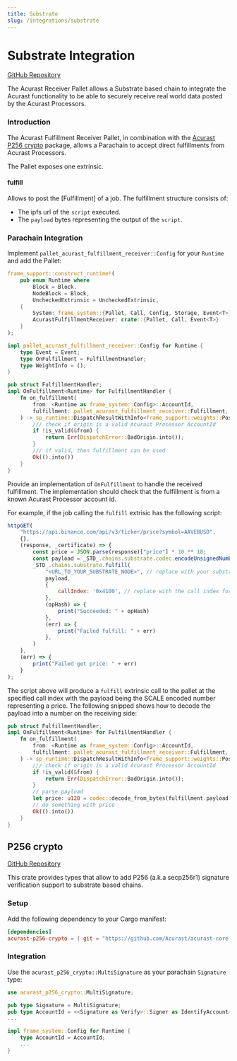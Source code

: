 ```yaml
---
title: Substrate
slug: /integrations/substrate
---
```


# Substrate Integration

[GitHub Repository](https://github.com/Acurast/acurast-core)

The Acurast Receiver Pallet allows a Substrate based chain to integrate the Acurast functionality to be able to securely receive real world data posted by the Acurast Processors.

### Introduction

The Acurast Fulfillment Receiver Pallet, in combination with the [Acurast P256 crypto](https://github.com/Acurast/acurast-core/tree/main/p256-crypto) package, allows a Parachain to accept direct fulfillments from Acurast Processors.

The Pallet exposes one extrinsic.

#### fulfill

Allows to post the [Fulfillment] of a job. The fulfillment structure consists of:

- The ipfs url of the `script` executed.
- The `payload` bytes representing the output of the `script`.

### Parachain Integration

Implement `pallet_acurast_fulfillment_receiver::Config` for your `Runtime` and add the Pallet:

```rust
frame_support::construct_runtime!(
    pub enum Runtime where
        Block = Block,
        NodeBlock = Block,
        UncheckedExtrinsic = UncheckedExtrinsic,
    {
        System: frame_system::{Pallet, Call, Config, Storage, Event<T>} = 0,
        AcurastFulfillmentReceiver: crate::{Pallet, Call, Event<T>}
    }
);

impl pallet_acurast_fulfillment_receiver::Config for Runtime {
    type Event = Event;
    type OnFulfillment = FulfillmentHandler;
    type WeightInfo = ();
}

pub struct FulfillmentHandler;
impl OnFulfillment<Runtime> for FulfillmentHandler {
    fn on_fulfillment(
        from: <Runtime as frame_system::Config>::AccountId,
        fulfillment: pallet_acurast_fulfillment_receiver::Fulfillment,
    ) -> sp_runtime::DispatchResultWithInfo<frame_support::weights::PostDispatchInfo> {
        /// check if origin is a valid Acurast Processor AccountId
        if !is_valid(&from) {
            return Err(DispatchError::BadOrigin.into());
        }
        /// if valid, then fulfillment can be used
        Ok(().into())
    }
}
```

Provide an implementation of `OnFulfillment` to handle the received fulfillment. The implementation should check that the fulfillment is from a known Acurast Processor account id.

For example, if the job calling the `fulfill` extrisic has the following script:

```javascript
httpGET(
    "https://api.binance.com/api/v3/ticker/price?symbol=AAVEBUSD",
    {},
    (response, _certificate) => {
        const price = JSON.parse(response)["price"] * 10 ** 18;
        const payload = _STD_.chains.substrate.codec.encodeUnsignedNumber(price, 128);
        _STD_.chains.substrate.fulfill(
            "<URL_TO_YOUR_SUBSTRATE_NODE>", // replace with your substrate node URL
            payload,
            {
                callIndex: '0x4100', // replace with the call index for the 'fulfill' extrinsic of the pallet-acurast-fulfillment-receiver pallet.
            },
            (opHash) => {
                print("Succeeded: " + opHash)
            },
            (err) => {
                print("Failed fulfill: " + err)
            },
        )
    },
    (err) => {
        print("Failed get price: " + err)
    }
);
```

The script above will produce a `fulfill` extrinsic call to the pallet at the specified call index with the payload being the SCALE encoded number representing a price. The following snipped shows how to decode the payload into a number on the receiving side:

```rust
pub struct FulfillmentHandler;
impl OnFulfillment<Runtime> for FulfillmentHandler {
    fn on_fulfillment(
        from: <Runtime as frame_system::Config>::AccountId,
        fulfillment: pallet_acurast_fulfillment_receiver::Fulfillment,
    ) -> sp_runtime::DispatchResultWithInfo<frame_support::weights::PostDispatchInfo> {
        /// check if origin is a valid Acurast Processor AccountId
        if !is_valid(&from) {
            return Err(DispatchError::BadOrigin.into());
        }
        // parse payload
        let price: u128 = codec::decode_from_bytes(fulfillment.payload.into());
        // do something with price
        Ok(().into())
    }
}
```

## P256 crypto

[GitHub Repository](https://github.com/Acurast/acurast-core/tree/main/p256-crypto)

This crate provides types that allow to add P256 (a.k.a secp256r1) signature verification support to substrate based chains.

### Setup

Add the following dependency to your Cargo manifest:

```toml
[dependencies]
acurast-p256-crypto = { git = "https://github.com/Acurast/acurast-core.git" }
```

### Integration

Use the `acurast_p256_crypto::MultiSignature` as your parachain `Signature` type:

```rust
use acurast_p256_crypto::MultiSignature;

pub type Signature = MultiSignature;
pub type AccountId = <<Signature as Verify>::Signer as IdentifyAccount>::AccountId;
...

impl frame_system::Config for Runtime {
	type AccountId = AccountId;
    ...
}
```
